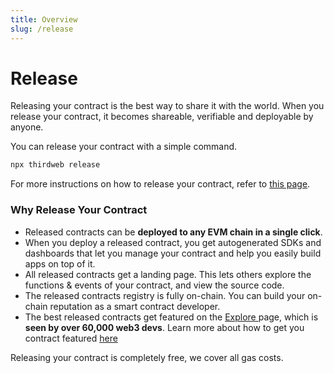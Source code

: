 ```yaml
---
title: Overview
slug: /release
---
```



# Release

<p>
  Releasing your contract is the best way to share it with the world. 
  When you release your contract, it becomes shareable, verifiable and deployable by anyone. 
</p>

<div className="heroGrid">
<div>


<p>You can release your contract with a simple command. </p>  

```bash
npx thirdweb release
```
<p>For more instructions on how to release your contract, refer to <a href="https://portal.thirdweb.com/release/how-to-release">this page</a>.</p>



</div>

<div className="heroGridImageContainer">
  <YoutubeEmbed link={"https://www.youtube.com/embed/itE25mcYpzU"} />
</div>
</div>

### Why Release Your Contract

- Released contracts can be **deployed to any EVM chain in a single click**.
- When you deploy a released contract, you get autogenerated SDKs and dashboards that let you manage your contract and help you easily build apps on top of it.
- All released contracts get a landing page. This lets others explore the functions & events of your contract, and view the source code.
- The released contracts registry is fully on-chain. You can build your on-chain reputation as a smart contract developer.
- The best released contracts get featured on the <a href = "https://thirdweb.com/explore"> Explore </a> page, which is **seen by over 60,000 web3 devs**. Learn more about how to get you contract featured [here]("https://portal.thirdweb.com/release/get-featured-on-explore")

Releasing your contract is completely free, we cover all gas costs.

